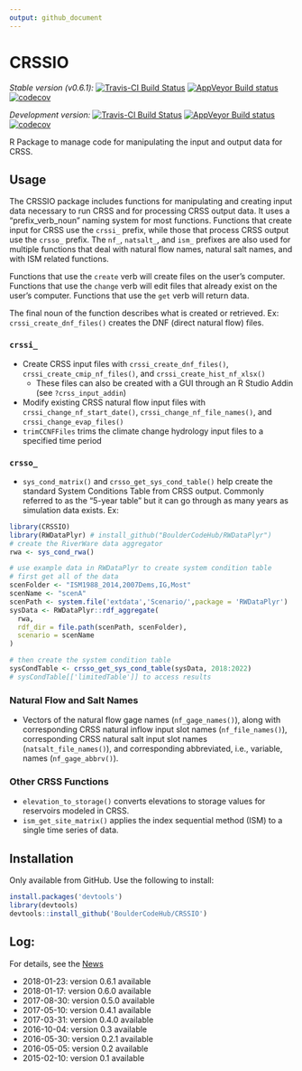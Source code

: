 ```yaml
---
output: github_document
---
```


<!-- README.md is generated from README.Rmd. Please edit that file -->

# CRSSIO
*Stable version (v0.6.1):*
[![Travis-CI Build Status](https://travis-ci.org/BoulderCodeHub/CRSSIO.svg?branch=master)](https://travis-ci.org/BouldercodeHub/CRSSIO)
[![AppVeyor Build status](https://ci.appveyor.com/api/projects/status/tkbmrk4hosv96rin?svg=true)](https://ci.appveyor.com/project/BoulderCodeHub/crssio)
[![codecov](https://codecov.io/gh/BoulderCodeHub/CRSSIO/branch/master/graphs/badge.svg)](https://codecov.io/gh/BoulderCodeHub/CRSSIO)

*Development version:*
[![Travis-CI Build Status](https://travis-ci.org/rabutler/CRSSIO.svg?branch=master)](https://travis-ci.org/rabutler/CRSSIO)
[![AppVeyor Build status](https://ci.appveyor.com/api/projects/status/88fep06n341s4kdb?svg=true)](https://ci.appveyor.com/project/BoulderCodeHub/crssio-kvvpl)
[![codecov](https://codecov.io/gh/rabutler/CRSSIO/branch/master/graphs/badge.svg)](https://codecov.io/gh/rabutler/CRSSIO)

R Package to manage code for manipulating the input and output data for CRSS.

## Usage

The CRSSIO package includes functions for manipulating and creating input data necessary to run CRSS and for processing CRSS output data. It uses a "prefix_verb_noun" naming system for most functions. Functions that create input for CRSS use the `crssi_` prefix, while those that process CRSS output use the `crsso_` prefix. The `nf_`, `natsalt_`, and `ism_` prefixes are also used for multiple functions that deal with natural flow names, natural salt names, and with ISM related functions. 

Functions that use the `create` verb will create files on the user's computer. Functions that use the `change` verb will edit files that already exist on the user's computer. Functions that use the `get` verb will return data. 

The final noun of the function describes what is created or retrieved. Ex: `crssi_create_dnf_files()` creates the DNF (direct natural flow) files. 

### `crssi_`

* Create CRSS input files with `crssi_create_dnf_files()`, `crssi_create_cmip_nf_files()`, and `crssi_create_hist_nf_xlsx()` 
  * These files can also be created with a GUI through an R Studio Addin (see `?crss_input_addin`)
* Modify existing CRSS natural flow input files with `crssi_change_nf_start_date()`, `crssi_change_nf_file_names()`, and `crssi_change_evap_files()`
* `trimCCNFFiles` trims the climate change hydrology input files to a specified time period 

### `crsso_`

* `sys_cond_matrix()` and `crsso_get_sys_cond_table()` help create the standard System Conditions Table from CRSS output. Commonly referred to as the "5-year table" but it can go through as many years as simulation data exists. Ex:

```r
library(CRSSIO)
library(RWDataPlyr) # install_github("BoulderCodeHub/RWDataPlyr")
# create the RiverWare data aggregator
rwa <- sys_cond_rwa()

# use example data in RWDataPlyr to create system condition table
# first get all of the data
scenFolder <- "ISM1988_2014,2007Dems,IG,Most"
scenName <- "scenA"
scenPath <- system.file('extdata','Scenario/',package = 'RWDataPlyr')
sysData <- RWDataPlyr::rdf_aggregate(
  rwa,
  rdf_dir = file.path(scenPath, scenFolder),
  scenario = scenName
)

# then create the system condition table
sysCondTable <- crsso_get_sys_cond_table(sysData, 2018:2022)
# sysCondTable[['limitedTable']] to access results
```

### Natural Flow and Salt Names

* Vectors of the natural flow gage names (`nf_gage_names()`), along with corresponding CRSS natural inflow input slot names (`nf_file_names()`), corresponding CRSS natural salt input slot names (`natsalt_file_names()`), and corresponding abbreviated, i.e., variable, names (`nf_gage_abbrv()`).

### Other CRSS Functions

* `elevation_to_storage()` converts elevations to storage values for reservoirs modeled in CRSS.
* `ism_get_site_matrix()` applies the index sequential method (ISM) to a single time series of data.

## Installation

Only available from GitHub. Use the following to install:
```r
install.packages('devtools')
library(devtools)
devtools::install_github('BoulderCodeHub/CRSSIO')
```

## Log:

For details, see the [News](NEWS.md)

* 2018-01-23: version 0.6.1 available
* 2018-01-17: version 0.6.0 available
* 2017-08-30: version 0.5.0 available
* 2017-05-10: version 0.4.1 available
* 2017-03-31: version 0.4.0 available
* 2016-10-04: version 0.3 available
* 2016-05-30: version 0.2.1 available
* 2016-05-05: version 0.2 available
* 2015-02-10: version 0.1 available
